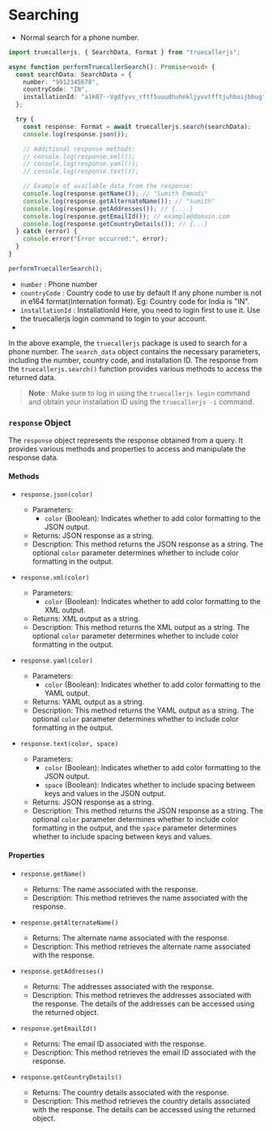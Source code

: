 # Searching

- Normal search for a phone number.

```ts copy
import truecallerjs, { SearchData, Format } from "truecallerjs";

async function performTruecallerSearch(): Promise<void> {
  const searchData: SearchData = {
    number: "9912345678",
    countryCode: "IN",
    installationId: "a1k07--Vgdfyvv_rftf5uuudhuhnkljyvvtfftjuhbuijbhug",
  };

  try {
    const response: Format = await truecallerjs.search(searchData);
    console.log(response.json());

    // Additional response methods:
    // console.log(response.xml());
    // console.log(response.yaml());
    // console.log(response.text());

    // Example of available data from the response:
    console.log(response.getName()); // "Sumith Emmadi"
    console.log(response.getAlternateName()); // "sumith"
    console.log(response.getAddresses()); // {....}
    console.log(response.getEmailId()); // example@domain.com
    console.log(response.getCountryDetails()); // {...}
  } catch (error) {
    console.error("Error occurred:", error);
  }
}

performTruecallerSearch();
```

- `number` : Phone number
- `countryCode` : Country code to use by default If any phone number is not in e164 format(Internation format). Eg: Country code for India is "IN".
- `installationId` : InstallationId Here, you need to login first to use it. Use the truecallerjs login command to login to your account.
-

In the above example, the `truecallerjs` package is used to search for a phone number. The `search_data` object contains the necessary parameters, including the number, country code, and installation ID. The response from the `truecallerjs.search()` function provides various methods to access the returned data.

> **Note** : Make sure to log in using the `truecallerjs login` command and obtain your installation ID using the `truecallerjs -i` command.

### `response` Object

The `response` object represents the response obtained from a query. It provides various methods and properties to access and manipulate the response data.

#### Methods

- `response.json(color)`
  - Parameters:
    - `color` (Boolean): Indicates whether to add color formatting to the JSON output.
  - Returns: JSON response as a string.
  - Description: This method returns the JSON response as a string. The optional `color` parameter determines whether to include color formatting in the output.

- `response.xml(color)`
  - Parameters:
    - `color` (Boolean): Indicates whether to add color formatting to the XML output.
  - Returns: XML output as a string.
  - Description: This method returns the XML output as a string. The optional `color` parameter determines whether to include color formatting in the output.

- `response.yaml(color)`
  - Parameters:
    - `color` (Boolean): Indicates whether to add color formatting to the YAML output.
  - Returns: YAML output as a string.
  - Description: This method returns the YAML output as a string. The optional `color` parameter determines whether to include color formatting in the output.

- `response.text(color, space)`
  - Parameters:
    - `color` (Boolean): Indicates whether to add color formatting to the JSON output.
    - `space` (Boolean): Indicates whether to include spacing between keys and values in the JSON output.
  - Returns: JSON response as a string.
  - Description: This method returns the JSON response as a string. The optional `color` parameter determines whether to include color formatting in the output, and the `space` parameter determines whether to include spacing between keys and values.

#### Properties

- `response.getName()`
  - Returns: The name associated with the response.
  - Description: This method retrieves the name associated with the response.

- `response.getAlternateName()`
  - Returns: The alternate name associated with the response.
  - Description: This method retrieves the alternate name associated with the response.

- `response.getAddresses()`
  - Returns: The addresses associated with the response.
  - Description: This method retrieves the addresses associated with the response. The details of the addresses can be accessed using the returned object.

- `response.getEmailId()`
  - Returns: The email ID associated with the response.
  - Description: This method retrieves the email ID associated with the response.

- `response.getCountryDetails()`
  - Returns: The country details associated with the response.
  - Description: This method retrieves the country details associated with the response. The details can be accessed using the returned object.